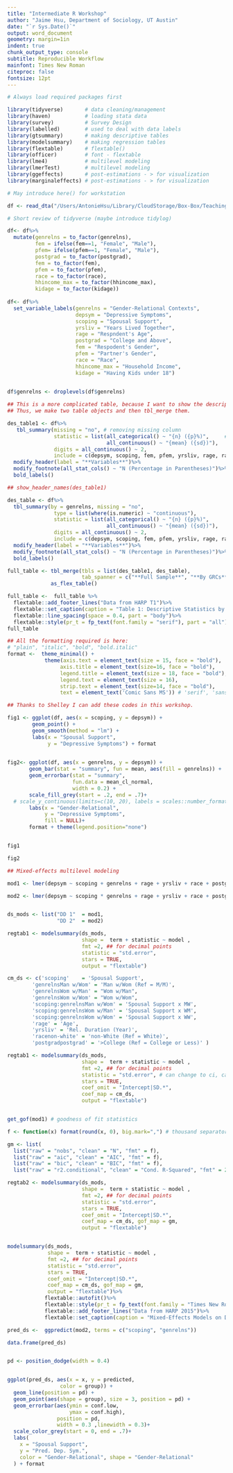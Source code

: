 ```yaml
---
title: "Intermediate R Workshop"
author: "Jaime Hsu, Department of Sociology, UT Austin"
date: "`r Sys.Date()`"
output: word_document
geometry: margin=1in
indent: true
chunk_output_type: console
subtitle: Reproducible Workflow
mainfont: Times New Roman
citeproc: false
fontsize: 12pt
---
```


```r

# Always load required packages first

library(tidyverse)       # data cleaning/management
library(haven)           # loading stata data
library(survey)          # Survey Design
library(labelled)        # used to deal with data labels
library(gtsummary)       # making descriptive tables
library(modelsummary)    # making regression tables
library(flextable)       # flextable()
library(officer)         # font - flextable
library(lme4)            # multilevel modeling 
library(lmerTest)        # multilevel modeling 
library(ggeffects)       # post-estimations - > for visualization
library(marginaleffects) # post-estimations - > for visualization

# May introduce here() for workstation

df <- read_dta("/Users/AntonieHsu/Library/CloudStorage/Box-Box/Teaching Materials/R workshop/2025/2025workshop_rdata.dta")

# Short review of tidyverse (maybe introduce tidylog)

df<- df%>%
  mutate(genrelns = to_factor(genrelns),
         fem = ifelse(fem==1, "Female", "Male"), 
         pfem= ifelse(pfem==1, "Female", "Male"),
         postgrad = to_factor(postgrad),
         fem = to_factor(fem), 
         pfem = to_factor(pfem), 
         race = to_factor(race), 
         hhincome_max = to_factor(hhincome_max), 
         kidage = to_factor(kidage))
 
df<- df%>%
  set_variable_labels(genrelns = "Gender-Relational Contexts", 
                      depsym = "Depressive Symptoms",
                      scoping = "Spousal Support",
                      yrsliv = "Years Lived Together",
                      rage = "Respndent's Age",
                      postgrad = "College and Above", 
                      fem = "Respodent's Gender", 
                      pfem = "Partner's Gender", 
                      race = "Race", 
                      hhincome_max = "Household Income",
                      kidage = "Having Kids under 18")
   

df$genrelns <- droplevels(df$genrelns)

```

\newpage

```r


## This is a more complicated table, because I want to show the descriptives for the whole sample and by contexts. 
## Thus, we make two table objects and then tbl_merge them. 

des_table1 <- df%>%
   tbl_summary(missing = "no", # removing missing column
               statistic = list(all_categorical() ~ "{n} ({p}%)",     # define the statistics for cat. and cont.
                                all_continuous() ~ "{mean} ({sd})"),
               digits = all_continuous() ~ 2,
               include = c(depsym, scoping, fem, pfem, yrsliv, rage, race, postgrad, hhincome_max, kidage))%>%
  modify_header(label = "**Variables**")%>%
  modify_footnote(all_stat_cols() ~ "N (Percentage in Parentheses)")%>%
  bold_labels()

## show_header_names(des_table1)

des_table <- df%>%
  tbl_summary(by = genrelns, missing = "no", 
               type = list(where(is.numeric) ~ "continuous"),
               statistic = list(all_categorical() ~ "{n} ({p}%)", 
                                all_continuous() ~ "{mean} ({sd})"),
               digits = all_continuous() ~ 2,
               include = c(depsym, scoping, fem, pfem, yrsliv, rage, race, postgrad, hhincome_max, kidage))%>%
  modify_header(label = "**Variables**")%>%
  modify_footnote(all_stat_cols() ~ "N (Percentage in Parentheses)")%>%
  bold_labels()

full_table <- tbl_merge(tbls = list(des_table1, des_table), 
                        tab_spanner = c("**Full Sample**", "**By GRCs**"))%>%
              as_flex_table()

full_table <-  full_table %>%
  flextable::add_footer_lines("Data from HARP T1")%>%
  flextable::set_caption(caption = "Table 1: Descriptive Statistics by Gender-Relational Contexts")%>%
  flextable::line_spacing(space = 0.4, part = "body")%>%
  flextable::style(pr_t = fp_text(font.family = "serif"), part = "all")
full_table

```


```r

## All the formatting required is here:
# "plain", "italic", "bold", "bold.italic"
format <-  theme_minimal() + 
            theme(axis.text = element_text(size = 15, face = "bold"),
                 axis.title = element_text(size=16, face = "bold"), 
                 legend.title = element_text(size = 18, face = "bold"),
                 legend.text = element_text(size = 16),
                 strip.text = element_text(size=14, face = "bold"),
                 text = element_text('Comic Sans MS')) # 'serif', 'sans' 

## Thanks to Shelley I can add these codes in this workshop.

fig1 <- ggplot(df, aes(x = scoping, y = depsym)) + 
        geom_point() + 
        geom_smooth(method = "lm") +
        labs(x = "Spousal Support",
             y = "Depressive Symptoms") + format
  

fig2<- ggplot(df, aes(x = genrelns, y = depsym)) +
       geom_bar(stat = "summary", fun = mean, aes(fill = genrelns)) +  
       geom_errorbar(stat = "summary", 
                     fun.data = mean_cl_normal, 
                     width = 0.2) + 
       scale_fill_grey(start = .2, end = .7)+
  # scale_y_continuous(limits=c(10, 20), labels = scales::number_format(accuracy = 1)) +
       labs(x = "Gender-Relational",
            y = "Depressive Symptoms",
            fill = NULL)+
       format + theme(legend.position="none")


fig1

fig2

```

\newpage

```r

## Mixed-effects multilevel modeling

mod1 <- lmer(depsym ~ scoping + genrelns + rage + yrsliv + race + postgrad + (1 | cid), data = df, REML = FALSE)

mod2 <- lmer(depsym ~ scoping * genrelns + rage + yrsliv + race + postgrad + (1 | cid), data = df, REML = FALSE)


ds_mods <- list("DD 1"  = mod1, 
                "DD 2"  = mod2)

regtab1 <- modelsummary(ds_mods,
                        shape =  term + statistic ~ model ,
                        fmt =2, ## for decimal points
                        statistic = "std.error",
                        stars = TRUE, 
                        output = "flextable")

cm_ds <- c('scoping'    = 'Spousal Support',
        'genrelnsMan w/Wom' = 'Man w/Wom (Ref = M/M)', 
        'genrelnsWom w/Man' = "Wom w/Man", 
        'genrelnsWom w/Wom' = "Wom w/Wom", 
        'scoping:genrelnsMan w/Wom' = 'Spousal Support x MW', 
        'scoping:genrelnsWom w/Man' = 'Spousal Support x WM', 
        'scoping:genrelnsWom w/Wom' = 'Spousal Support x WW', 
        'rage' = 'Age', 
        'yrsliv' = 'Rel. Duration (Year)', 
        'racenon-white' = 'non-White (Ref = White)',
        'postgradpostgrad' = '>College (Ref = College or Less)' )

regtab1 <- modelsummary(ds_mods,
                        shape =  term + statistic ~ model ,
                        fmt =2, ## for decimal points
                        statistic = "std.error", # can change to ci, can exponentiate
                        stars = TRUE, 
                        coef_omit = "Intercept|SD.*",
                        coef_map = cm_ds,
                        output = "flextable")


get_gof(mod1) # goodness of fit statistics

f <- function(x) format(round(x, 0), big.mark=",") # thousand separator

gm <- list(
  list("raw" = "nobs", "clean" = "N", "fmt" = f),
  list("raw" = "aic", "clean" = "AIC", "fmt" = f), 
  list("raw" = "bic", "clean" = "BIC", "fmt" = f), 
  list("raw" = "r2.conditional", "clean" = "Cond. R-Squared", "fmt" = 2))

regtab2 <- modelsummary(ds_mods,
                        shape =  term + statistic ~ model ,
                        fmt =2, ## for decimal points
                        statistic = "std.error",
                        stars = TRUE, 
                        coef_omit = "Intercept|SD.*",
                        coef_map = cm_ds, gof_map = gm,
                        output = "flextable")


modelsummary(ds_mods,
             shape =  term + statistic ~ model ,
             fmt =2, ## for decimal points
             statistic = "std.error",
             stars = TRUE, 
             coef_omit = "Intercept|SD.*",
             coef_map = cm_ds, gof_map = gm,
             output = "flextable")%>%
            flextable::autofit()%>%
            flextable::style(pr_t = fp_text(font.family = "Times New Roman"), part = "all")%>%
            flextable::add_footer_lines("Data from HARP 2015")%>%
            flextable::set_caption(caption = "Mixed-Effects Models on Dep. Symptoms")


```

\newpage

```r


pred_ds <-  ggpredict(mod2, terms = c("scoping", "genrelns"))

data.frame(pred_ds)


pd <- position_dodge(width = 0.4)


ggplot(pred_ds, aes(x = x, y = predicted, 
                 color = group)) +
  geom_line(position = pd) +  
  geom_point(aes(shape = group), size = 3, position = pd) +
  geom_errorbar(aes(ymin = conf.low,
                    ymax = conf.high),
                position = pd, 
                width = 0.3 ,linewidth = 0.3)+
  scale_color_grey(start = 0, end = .7)+
  labs(
    x = "Spousal Support",
    y = "Pred. Dep. Sym.",
    color = "Gender-Relational", shape = "Gender-Relational"
  ) + format



```


